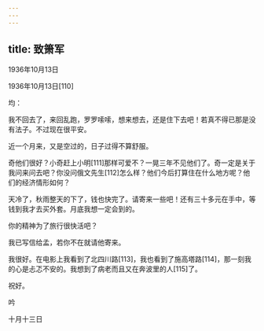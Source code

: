 ```yaml
---
---
---
```

title: 致箫军
---




1936年10月13日


1936年10月13日[110]


均：

我不回去了，来回乱跑，罗罗嗦嗦，想来想去，还是住下去吧！若真不得已那是没有法子。不过现在很平安。

近一个月来，又是空过的，日子过得不算舒服。

奇他们很好？小奇赶上小明[111]那样可爱不？一晃三年不见他们了。奇一定是关于我问来问去吧？你没问俄文先生[112]怎么样？他们今后打算住在什么地方呢？他们的经济情形如何？

天冷了，秋雨整天的下了，钱也快完了。请寄来一些吧！还有三十多元在手中，等钱到我才去买外套。月底我想一定会到的。

你的精神为了旅行很快活吧？

我已写信给孟，若你不在就请他寄来。

我很好。在电影上我看到了北四川路[113]，我也看到了施高塔路[114]，那一刻我的心是忐忑不安的。我想到了病老而且又在奔波里的人[115]了。

祝好。

吟

十月十三日